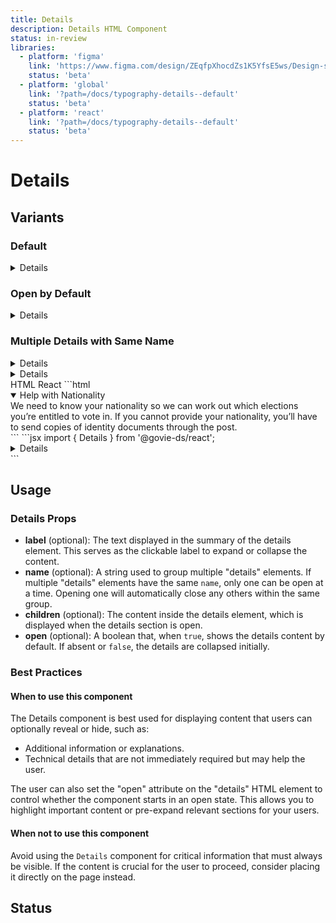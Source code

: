 ```yaml
---
title: Details
description: Details HTML Component
status: in-review
libraries:
  - platform: 'figma'
    link: 'https://www.figma.com/design/ZEqfpXhocdZs1K5YfsE5ws/Design-system?node-id=4500-3577&t=7VDYQ4vLM9yzDqQx-4'
    status: 'beta'
  - platform: 'global'
    link: '?path=/docs/typography-details--default'
    status: 'beta'
  - platform: 'react'
    link: '?path=/docs/typography-details--default'
    status: 'beta'
---
```


# Details

## Variants

### Default

<ComponentContainer>
  <Details label="Help with Nationality" name="nationality-help">
    We need to know your nationality so we can work out which elections you’re
    entitled to vote in. If you cannot provide your nationality, you’ll have to
    send copies of identity documents through the post.
  </Details>
</ComponentContainer>

### Open by Default

<ComponentContainer>
  <Details label="Help with Residency" name="residency-help" startsOpen={true}>
    Residency information is necessary to assign you to the correct electoral
    district. Please ensure it is accurate and up to date.
  </Details>
</ComponentContainer>

### Multiple Details with Same Name

<ComponentContainer>
  <Details label="Help with Nationality" name="group1" startsOpen={false}>
    We need to know your nationality so we can work out which elections you’re
    entitled to vote in. If you cannot provide your nationality, you’ll have to
    send copies of identity documents through the post.
  </Details>
  <Details label="More Information on Nationality" name="group1">
    Your nationality helps us determine your eligibility for specific voting
    rights. Without it, you may need to submit additional documentation.
  </Details>
</ComponentContainer>

<Tabs id="tab1">
  <TabList>
    <TabItem value="tab11" checked>HTML</TabItem>
    <TabItem value="tab13">React</TabItem>
  </TabList>
  <TabPanel value="tab11">
    ```html
    <details class="gi-details" data-module="gi-details" open>
      <summary class="gi-details-summary">
        <span class="gi-details-summary-text">Help with Nationality</span>
      </summary>
      <div class="gi-details-text">
        We need to know your nationality so we can work out which elections you’re entitled to vote in. If you cannot provide your nationality, you’ll have to send copies of identity documents through the post.
      </div>
    </details>
    ```
  </TabPanel>
  <TabPanel value="tab13">
    ```jsx
    import { Details } from '@govie-ds/react';
    <Details label="Help with Nationality" startsOpen={true}>
      We need to know your nationality so we can work out which elections you’re entitled to vote in. If you cannot provide your nationality, you’ll have to send copies of identity documents through the post.
    </Details>
    ```
  </TabPanel>
</Tabs>

## Usage

### Details Props

- **label** (optional): The text displayed in the summary of the details element. This serves as the clickable label to expand or collapse the content.
- **name** (optional): A string used to group multiple "details" elements. If multiple "details" elements have the same `name`, only one can be open at a time. Opening one will automatically close any others within the same group.
- **children** (optional): The content inside the details element, which is displayed when the details section is open.
- **open** (optional): A boolean that, when `true`, shows the details content by default. If absent or `false`, the details are collapsed initially.

### Best Practices

#### When to use this component

The Details component is best used for displaying content that users can optionally reveal or hide, such as:

- Additional information or explanations.
- Technical details that are not immediately required but may help the user.

The user can also set the "open" attribute on the "details" HTML element to control whether the component starts in an open state.
This allows you to highlight important content or pre-expand relevant sections for your users.

#### When not to use this component

Avoid using the `Details` component for critical information that must always be visible. If the content is crucial for the user to proceed, consider placing it directly on the page instead.

## Status

<ComponentStatusBlock componentId="details" />
